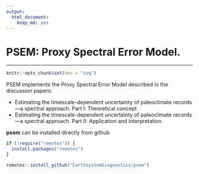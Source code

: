 ```yaml
---
output: 
  html_document: 
    keep_md: yes
---
```


# PSEM: Proxy Spectral Error Model.

-------


```r
knitr::opts_chunk$set(dev = "svg")
```

PSEM implements the Proxy Spectral Error Model described in the discussion papers:

* Estimating the timescale-dependent uncertainty of paleoclimate records—a spectral approach. Part I: Theoretical concept 
* Estimating the timescale-dependent uncertainty of paleoclimate records—a spectral approach. Part II: Application and interpretation.


**psem** can be installed directly from github

```r
if (!require("remotes")) {
  install.packages("remotes")
}

remotes::install_github("EarthSystemDiagnostics/psem")
```
